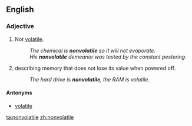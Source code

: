 ==English==

===Adjective===
{{en-adj|-}}

#Not [[volatile]].
#:''The chemical is '''nonvolatile''' so it will not evaporate.''
#:''His '''nonvolatile''' demeanor was tested by the constant pestering.''
# {{computing}} describing memory that does not lose its value when powered off.
#:''The hard drive is '''nonvolatile''', the RAM is volatile.''

====Antonyms====
*[[volatile]]

[[ta:nonvolatile]]
[[zh:nonvolatile]]